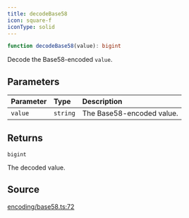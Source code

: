 ```yaml
---
title: decodeBase58
icon: square-f
iconType: solid
---
```


```ts
function decodeBase58(value): bigint
```

Decode the Base58-encoded `value`.

## Parameters

| Parameter | Type | Description |
| :------ | :------ | :------ |
| `value` | `string` | The Base58-encoded value. |

## Returns

`bigint`

The decoded value.

## Source

[encoding/base58.ts:72](https://github.com/dominant-strategies/quais.js/blob/9cd48558df3d21b38e50dd81be3a8b94ee4847f2/src/encoding/base58.ts#L72)
